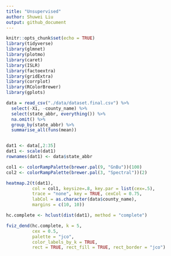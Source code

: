 ```yaml
---
title: "Unsupervised"
author: Shuwei Liu
output: github_document
---
```


```r
knitr::opts_chunk$set(echo = TRUE)
library(tidyverse)
library(glmnet)
library(plotmo)
library(caret)
library(ISLR)
library(factoextra)
library(gridExtra)
library(corrplot)
library(RColorBrewer) 
library(gplots)
```

```r
data = read_csv("./data/dataset.final.csv") %>% 
  select(-X1, -county_name) %>% 
  select(state_abbr, everything()) %>% 
  na.omit() %>% 
  group_by(state_abbr) %>% 
  summarise_all(funs(mean))


dat1 <- data[,2:35]
dat1 <- scale(dat1)
rownames(dat1) <- data$state_abbr
```

```r
col1 <- colorRampPalette(brewer.pal(9, "GnBu"))(100)
col2 <- colorRampPalette(brewer.pal(3, "Spectral"))(2)

heatmap.2(t(dat1), 
          col = col1, keysize=.8, key.par = list(cex=.5),
          trace = "none", key = TRUE, cexCol = 0.75, 
          labCol = as.character(data$county_name),
          margins = c(10, 10))
```


```r
hc.complete <- hclust(dist(dat1), method = "complete")
```

```r
fviz_dend(hc.complete, k = 5,        
          cex = 0.5, 
          palette = "jco", 
          color_labels_by_k = TRUE,
          rect = TRUE, rect_fill = TRUE, rect_border = "jco")
```

